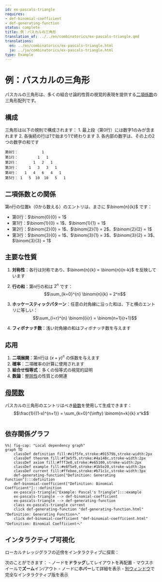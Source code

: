 ```yaml
---
id: ex-pascals-triangle
requires:
- def-binomial-coefficient
- def-generating-function
status: complete
title: 例：パスカルの三角形
translation_of: ../../en/combinatorics/ex-pascals-triangle.qmd
translations:
  en: ../en/combinatorics/ex-pascals-triangle.html
  ja: ../ja/combinatorics/ex-pascals-triangle.html
type: Example
---
```


# 例：パスカルの三角形

パスカルの三角形は、多くの組合せ論的性質の視覚的表現を提供する[二項係数](def-binomial-coefficient.qmd)の三角形配列です。

## 構成

三角形は以下の規則で構成されます：
1. 最上段（第0行）には数字1のみが含まれます
2. 各後続の行は1で始まり1で終わります
3. 各内部の数字は、その上の2つの数字の和です

```
第0行：           1
第1行：         1   1
第2行：       1   2   1
第3行：     1   3   3   1
第4行：   1   4   6   4   1
第5行： 1   5  10  10   5   1
```

## 二項係数との関係

第n行の位置k（0から数える）のエントリは、まさに $\binom{n}{k}$ です：

- 第0行：$\binom{0}{0} = 1$
- 第1行：$\binom{1}{0} = 1$、$\binom{1}{1} = 1$
- 第2行：$\binom{2}{0} = 1$、$\binom{2}{1} = 2$、$\binom{2}{2} = 1$
- 第3行：$\binom{3}{0} = 1$、$\binom{3}{1} = 3$、$\binom{3}{2} = 3$、$\binom{3}{3} = 1$

## 主要な性質

1. **対称性**：各行は対称であり、$\binom{n}{k} = \binom{n}{n-k}$ を反映しています

2. **行の和**：第n行の和は $2^n$ です：
   $$\sum_{k=0}^{n} \binom{n}{k} = 2^n$$

3. **ホッケースティックパターン**：任意の対角線に沿った和は、下と横のエントリに等しい：
   $$\sum_{i=r}^{n} \binom{i}{r} = \binom{n+1}{r+1}$$

4. **フィボナッチ数**：浅い対角線の和はフィボナッチ数を与えます

## 応用

1. **二項展開**：第n行は $(x+y)^n$ の係数を与えます
2. **確率**：二項確率の計算に使用されます
3. **組合せ恒等式**：多くの恒等式の視覚的証明
4. **数論**：[整除性](../number-theory/def-divisibility.qmd)の性質との関連

## [母関数](def-generating-function.qmd)

パスカルの三角形のエントリはべき[級数](../analysis/def-series.qmd)を使用して生成できます：
$$\frac{1}{(1-x)^{n+1}} = \sum_{k=0}^{\infty} \binom{n+k}{k} x^k$$

```mermaid
```

## 依存関係グラフ

```mermaid
%%| fig-cap: "Local dependency graph"
graph TD
    classDef definition fill:#e1f5fe,stroke:#01579b,stroke-width:2px
    classDef theorem fill:#f3e5f5,stroke:#4a148c,stroke-width:2px
    classDef axiom fill:#fff3e0,stroke:#e65100,stroke-width:2px
    classDef example fill:#e8f5e9,stroke:#1b5e20,stroke-width:2px
    classDef current fill:#ffebee,stroke:#b71c1c,stroke-width:3px
    def-generating-function["Definition: Generating Function"]:::definition
    def-binomial-coefficient["Definition: Binomial Coefficient"]:::definition
    ex-pascals-triangle["Example: Pascal's Triangle"]:::example
    ex-pascals-triangle --> def-binomial-coefficient
    ex-pascals-triangle --> def-generating-function
    class ex-pascals-triangle current
    click def-generating-function "def-generating-function.html" "Definition: Generating Functionへ"
    click def-binomial-coefficient "def-binomial-coefficient.html" "Definition: Binomial Coefficientへ"
```

## インタラクティブ可視化

ローカルナレッジグラフの近傍をインタラクティブに探索：

::: {.graph-viz data-id="ex-pascals-triangle" data-width="700" data-height="500"}
:::

次のことができます：
- ノードを**ドラッグ**してレイアウトを再配置
- マウスホイールで**ズーム**イン/アウト
- ノードに**ホバー**して詳細を表示
- [別ウィンドウ](../../output/interactive/ex-pascals-triangle.html){target="_blank"}で完全なインタラクティブ版を表示
